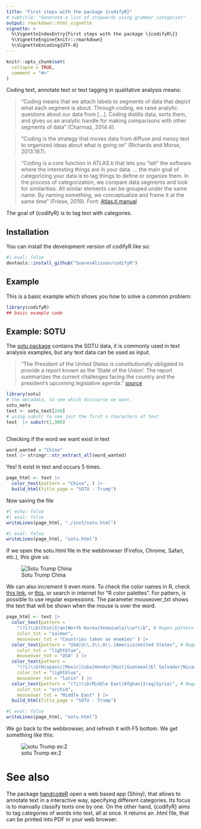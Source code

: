```yaml
---
title: "First steps with the package {codifyR}"
# subtitle: "Generate a list of stopwords using grammar categories"
output: rmarkdown::html_vignette
vignette: >
  %\VignetteIndexEntry{First steps with the package \{codifyR\}}
  %\VignetteEngine{knitr::rmarkdown}
  %\VignetteEncoding{UTF-8}
---
```


```r
knitr::opts_chunk$set(
  collapse = TRUE,
  comment = "#>"
)
```

Coding text, annotate text or text tagging in qualitative analysis means: 


> “Coding means that we attach labels to segments of data that depict what each segment is about. Through coding, we raise analytic questions about our data from […]. Coding distills data, sorts them, and gives us an analytic handle for making comparisons with other segments of data” (Charmaz, 2014:4).

> “Coding is the strategy that moves data from diffuse and messy text to organized ideas about what is going on” (Richards and Morse, 2013:167).

> "Coding is a core function in ATLAS.ti that lets you “tell” the software where the interesting things are in your data. ... the main goal of categorizing your data is to tag things to define or organize them. In the process of categorization, we compare data segments and look for similarities. All similar elements can be grouped under the same name. By naming something, we conceptualize and frame it at the same time" (Friese, 2019).
> Font: [Atlas.ti manual](https://doc.atlasti.com/QuicktourWin.v9/Codes/CodingData.html)


The goal of {codifyR} is to tag text with categories.

## Installation

You can install the development version of codifyR like so:

```r
#| eval: false
devtools::install_github("SoaresAlisson/codifyR")
```

## Example

This is a basic example which shows you how to solve a common problem:

```r
library(codifyR)
## basic example code
```

## Example: SOTU 

The [sotu package](https://cran.r-project.org/web/packages/sotu/index.html) contains the SOTU data, it is commonly used in text analysis examples, but any text data can be used as input.

> "The President of the United States is constitutionally obligated to provide a report known as the 'State of the Union'. The report summarizes the current challenges facing the country and the president's upcoming legislative agenda." [source](https://cran.r-project.org/web/packages/sotu/index.html)

```r
library(sotu)
# the metadata, to see which discourse we want.
sotu_meta
text <- sotu_text[240]
# using substr to see just the first n characters of text
text  |> substr(1,900)
```
<!-- If you are not using Rstudio, or if you are using and want to open it in your webbrowser instead of the RStudio, use option. -->
```r
```

Checking if the word we want exist in text
```r
word_wanted = "China"
text |> stringr::str_extract_all(word_wanted)
```
Yes! It exist in text and occurs 5 times.

```r
page_html <- text |> 
  color_text(pattern = "China", ) |>
  build_html(title_page = "SOTU - Trump")
```
Now saving the file
```r
#| echo: false
#| eval: false
writeLines(page_html, "./inst/sotu.html")
```
```r
#| eval: false
writeLines(page_html, "sotu.html")
```
If we open the sotu.html file in the webbrowser (Firefox, Chrome, Safari, etc.), this give us:

![Sotu Trump China](sotu_trump_china.png)

We can also increment it even more.
To check the color names in R, check [this link](https://r-charts.com/colors/), or [this](http://www.stat.columbia.edu/~tzheng/files/Rcolor.pdf), or search in internet for "R color palettes".
For pattern, is possible to use regular expressions.
The parameter mouseover_txt shows the text that will be shown when the mouse is over the word.

```r
page_html <- text |> 
  color_text(pattern = 
    "(?i)\\b(Chin|Iran|North Korea|Venezuela)\\w*\\b", # Regex pattern
    color_txt = "salmon", 
    mouseover_txt = "Countries taken as enemies" ) |>
  color_text(pattern = "USA|U\\.S\\.A\\.|America|United States", # Regex pattern
    color_txt = "lightblue", 
    mouseover_txt = "USA" ) |>
  color_text(pattern = 
    "(?i)\\b(Hispanic|Mexic|Cuba|Hondur|Hait|Guatemal|El Salvador|Nicaragua)", # Regex pattern
    color_txt = "lightblue", 
    mouseover_txt = "latin" ) |>
  color_text(pattern = "(?i)\\b(Middle East|Afghan|Iraq|Syria)", # Regex pattern
    color_txt = "orchid", 
    mouseover_txt = "Middle East" ) |>
  build_html(title_page = "SOTU - Trump")

```
```r
#| eval: false
writeLines(page_html, "sotu.html")
```

We go back to the webbrowser, and refresh it with F5 bottom. We get something like this:

![sotu Trump ex:2](sotu_trump_ex2.png)

# See also

The package [handcodeR](https://github.com/liserman/handcodeR/) open a web based app (Shiny), that allows to annotate text in a interactive way, specifying different categories. Its focus is to manually classify texts one by one. 
On the other hand, {codifyR} aims to tag categories of words into text, all at once.
It returns an .html file, that can be printed into PDF in your web browser.
